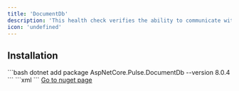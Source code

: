```yaml
---
title: 'DocumentDb'
description: 'This health check verifies the ability to communicate with DocumentDb'
icon: 'undefined'
---
```


## Installation

<Tabs>
  <Tab title=".NET CLI">
    ```bash
    dotnet add package AspNetCore.Pulse.DocumentDb --version 8.0.4
    ```
  </Tab>
  <Tab title="Package Reference">
    ```xml
    <PackageReference Include="AspNetCore.Pulse.DocumentDb" Version="8.0.4" />
    ```
  </Tab>
  <Tab title="Nuget">
    <a href="https://www.nuget.org/packages/AspNetCore.Pulse.DocumentDb/" target="_blank">Go to nuget page</a>
  </Tab>
</Tabs>



